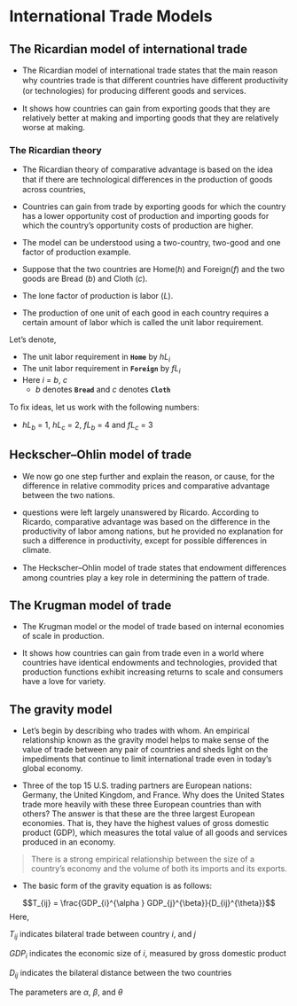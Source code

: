 # International Trade Models

## The Ricardian model of international trade

-   The Ricardian model of international trade states that the main reason why countries trade is that diﬀerent countries have diﬀerent productivity (or technologies) for producing diﬀerent goods and services.

-   It shows how countries can gain from exporting goods that they are relatively better at making and importing goods that they are relatively worse at making.

### The Ricardian theory

-   The Ricardian theory of comparative advantage is based on the idea that if there are technological diﬀerences in the production of goods across countries,

-   Countries can gain from trade by exporting goods for which the country has a lower opportunity cost of production and importing goods for which the country's opportunity costs of production are higher.

-   The model can be understood using a two-country, two-good and one factor of production example.

-   Suppose that the two countries are Home($h$) and Foreign($f$) and the two goods are Bread ($b$) and Cloth ($c$).

-   The lone factor of production is labor ($L$).

-   The production of one unit of each good in each country requires a certain amount of labor which is called the unit labor requirement.

Let's denote,

-   The unit labor requirement in **`Home`** by $hL_i$
-   The unit labor requirement in **`Foreign`** by $fL_i$
-   Here $i$ = $b$, $c$
    -   $b$ denotes **`Bread`** and $c$ denotes **`Cloth`**

To ﬁx ideas, let us work with the following numbers:

-   $hL_b$ = 1, $hL_c$ = 2, $fL_b$ = 4 and $fL_c$ = 3

## Heckscher--Ohlin model of trade

-   We now go one step further and explain the reason, or cause, for the difference in relative commodity prices and comparative advantage between the two nations.

-   questions were left largely unanswered by Ricardo. According to Ricardo, comparative advantage was based on the difference in the productivity of labor among nations, but he provided no explanation for such a difference in productivity, except for possible differences in climate.

-   The Heckscher--Ohlin model of trade states that endowment diﬀerences among countries play a key role in determining the pattern of trade.

## The Krugman model of trade

-   The Krugman model or the model of trade based on internal economies of scale in production.

-   It shows how countries can gain from trade even in a world where countries have identical endowments and technologies, provided that production functions exhibit increasing returns to scale and consumers have a love for variety.

## The gravity model

-   Let's begin by describing who trades with whom. An empirical relationship known as the gravity model helps to make sense of the value of trade between any pair of countries and sheds light on the impediments that continue to limit international trade even in today's global economy.

-   Three of the top 15 U.S. trading partners are European nations: Germany, the United Kingdom, and France. Why does the United States trade more heavily with these three European countries than with others? The answer is that these are the three largest European economies. That is, they have the highest values of gross domestic product (GDP), which measures the total value of all goods and services produced in an economy.

> There is a strong empirical relationship between the size of a country's economy and the volume of both its imports and its exports.

-   The basic form of the gravity equation is as follows:

$$T_{ij} = \frac{GDP_{i}^{\alpha } GDP_{j}^{\beta}}{D_{ij}^{\theta}}$$
  Here, 
     
  $T_{ij}$ indicates bilateral trade between country $i$, and $j$

  $GDP_i$ indicates the economic size of $i$, measured by gross domestic product  

  $D_{ij}$ indicates the bilateral distance between the two countries 

  The parameters are $α$, $β$, and $θ$
